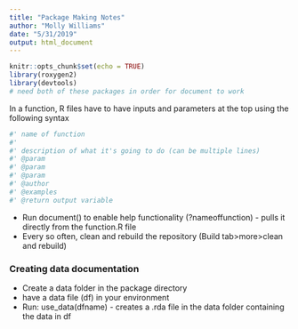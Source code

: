 ```yaml
---
title: "Package Making Notes"
author: "Molly Williams"
date: "5/31/2019"
output: html_document
---
```


```r
knitr::opts_chunk$set(echo = TRUE)
library(roxygen2)
library(devtools)
# need both of these packages in order for document to work

```

In a function, R files have to have inputs and parameters at the top using the following syntax 
```r
#' name of function
#'
#' description of what it's going to do (can be multiple lines)
#' @param
#' @param
#' @param
#' @author
#' @examples
#' @return output variable

```

- Run document() to enable help functionality (?nameoffunction) - pulls it directly from the function.R file 
- Every so often, clean and rebuild the repository (Build tab>more>clean and rebuild)

### Creating data documentation

- Create a data folder in the package directory
- have a data file (df) in your environment
- Run: use_data(dfname) - creates a .rda file in the data folder containing the data in df 

